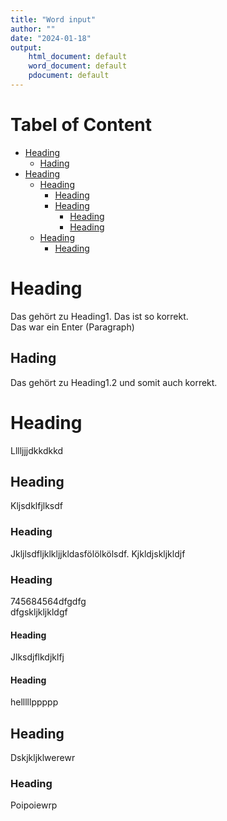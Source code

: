 ```yaml
---
title: "Word input"
author: ""
date: "2024-01-18"
output:
    html_document: default
    word_document: default
    pdocument: default
---
```

# Tabel of Content

* [Heading](#Heading)  \
    + [Hading](#Hading)  \
* [Heading](#Heading)  \
    + [Heading](#Heading)  \
        + [Heading](#Heading)  \
        + [Heading](#Heading)  \
            + [Heading](#Heading)  \
            + [Heading](#Heading)  \
    + [Heading](#Heading)  \
        + [Heading ](#Heading )

# Heading<a name="Heading"></a>
Das gehört zu Heading1. Das ist so korrekt.  \
Das war ein Enter (Paragraph)  \

## Hading<a name="Hading"></a>
Das gehört zu Heading1.2 und somit auch korrekt.  \

# Heading<a name="Heading"></a>
Lllljjjdkkdkkd  \

## Heading<a name="Heading"></a>
Kljsdklfjlksdf  \

### Heading<a name="Heading"></a>
Jkljlsdfljklkljjkldasfölölkölsdf. Kjkldjskljkldjf  \

### Heading<a name="Heading"></a>
745684564dfgdfg  \
dfgskljkljkldgf  \

#### Heading<a name="Heading"></a>
Jlksdjflkdjklfj  \

#### Heading<a name="Heading"></a>
helllllppppp  \

## Heading<a name="Heading"></a>
Dskjkljklwerewr  \

### Heading <a name="Heading "></a>
Poipoiewrp  \
  \
